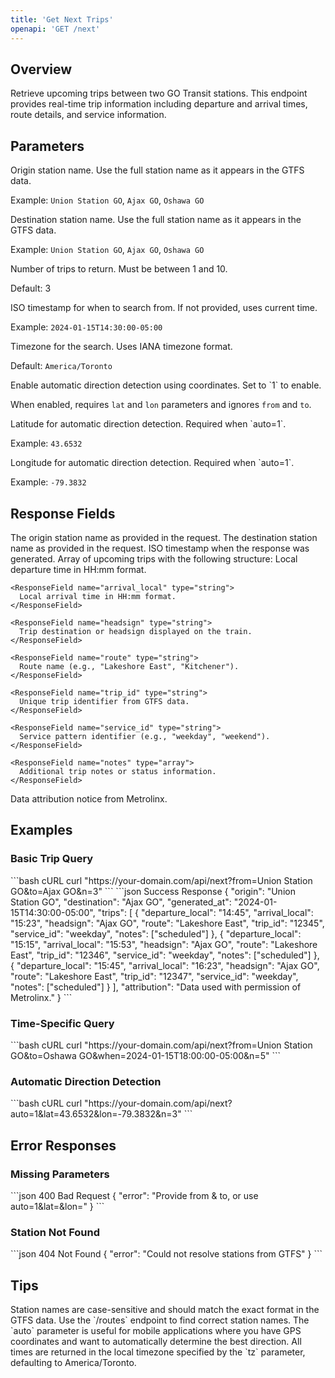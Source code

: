 ```yaml
---
title: 'Get Next Trips'
openapi: 'GET /next'
---
```


## Overview

Retrieve upcoming trips between two GO Transit stations. This endpoint provides real-time trip information including departure and arrival times, route details, and service information.

## Parameters

<ParamField query="from" type="string" required>
  Origin station name. Use the full station name as it appears in the GTFS data.
  
  Example: `Union Station GO`, `Ajax GO`, `Oshawa GO`
</ParamField>

<ParamField query="to" type="string" required>
  Destination station name. Use the full station name as it appears in the GTFS data.
  
  Example: `Union Station GO`, `Ajax GO`, `Oshawa GO`
</ParamField>

<ParamField query="n" type="integer" default="3">
  Number of trips to return. Must be between 1 and 10.
  
  Default: 3
</ParamField>

<ParamField query="when" type="string">
  ISO timestamp for when to search from. If not provided, uses current time.
  
  Example: `2024-01-15T14:30:00-05:00`
</ParamField>

<ParamField query="tz" type="string" default="America/Toronto">
  Timezone for the search. Uses IANA timezone format.
  
  Default: `America/Toronto`
</ParamField>

<ParamField query="auto" type="string">
  Enable automatic direction detection using coordinates. Set to `1` to enable.
  
  When enabled, requires `lat` and `lon` parameters and ignores `from` and `to`.
</ParamField>

<ParamField query="lat" type="number">
  Latitude for automatic direction detection. Required when `auto=1`.
  
  Example: `43.6532`
</ParamField>

<ParamField query="lon" type="number">
  Longitude for automatic direction detection. Required when `auto=1`.
  
  Example: `-79.3832`
</ParamField>

## Response Fields

<ResponseField name="origin" type="string">
  The origin station name as provided in the request.
</ResponseField>

<ResponseField name="destination" type="string">
  The destination station name as provided in the request.
</ResponseField>

<ResponseField name="generated_at" type="string">
  ISO timestamp when the response was generated.
</ResponseField>

<ResponseField name="trips" type="array">
  Array of upcoming trips with the following structure:
  
  <Expandable title="Trip Object">
    <ResponseField name="departure_local" type="string">
      Local departure time in HH:mm format.
    </ResponseField>
    
    <ResponseField name="arrival_local" type="string">
      Local arrival time in HH:mm format.
    </ResponseField>
    
    <ResponseField name="headsign" type="string">
      Trip destination or headsign displayed on the train.
    </ResponseField>
    
    <ResponseField name="route" type="string">
      Route name (e.g., "Lakeshore East", "Kitchener").
    </ResponseField>
    
    <ResponseField name="trip_id" type="string">
      Unique trip identifier from GTFS data.
    </ResponseField>
    
    <ResponseField name="service_id" type="string">
      Service pattern identifier (e.g., "weekday", "weekend").
    </ResponseField>
    
    <ResponseField name="notes" type="array">
      Additional trip notes or status information.
    </ResponseField>
  </Expandable>
</ResponseField>

<ResponseField name="attribution" type="string">
  Data attribution notice from Metrolinx.
</ResponseField>

## Examples

### Basic Trip Query

<RequestExample>
```bash cURL
curl "https://your-domain.com/api/next?from=Union Station GO&to=Ajax GO&n=3"
```
</RequestExample>

<ResponseExample>
```json Success Response
{
  "origin": "Union Station GO",
  "destination": "Ajax GO",
  "generated_at": "2024-01-15T14:30:00-05:00",
  "trips": [
    {
      "departure_local": "14:45",
      "arrival_local": "15:23",
      "headsign": "Ajax GO",
      "route": "Lakeshore East",
      "trip_id": "12345",
      "service_id": "weekday",
      "notes": ["scheduled"]
    },
    {
      "departure_local": "15:15",
      "arrival_local": "15:53",
      "headsign": "Ajax GO",
      "route": "Lakeshore East",
      "trip_id": "12346",
      "service_id": "weekday",
      "notes": ["scheduled"]
    },
    {
      "departure_local": "15:45",
      "arrival_local": "16:23",
      "headsign": "Ajax GO",
      "route": "Lakeshore East",
      "trip_id": "12347",
      "service_id": "weekday",
      "notes": ["scheduled"]
    }
  ],
  "attribution": "Data used with permission of Metrolinx."
}
```
</ResponseExample>

### Time-Specific Query

<RequestExample>
```bash cURL
curl "https://your-domain.com/api/next?from=Union Station GO&to=Oshawa GO&when=2024-01-15T18:00:00-05:00&n=5"
```
</RequestExample>

### Automatic Direction Detection

<RequestExample>
```bash cURL
curl "https://your-domain.com/api/next?auto=1&lat=43.6532&lon=-79.3832&n=3"
```
</RequestExample>

## Error Responses

### Missing Parameters

<ResponseExample>
```json 400 Bad Request
{
  "error": "Provide from & to, or use auto=1&lat=&lon="
}
```
</ResponseExample>

### Station Not Found

<ResponseExample>
```json 404 Not Found
{
  "error": "Could not resolve stations from GTFS"
}
```
</ResponseExample>

## Tips

<Tip>
Station names are case-sensitive and should match the exact format in the GTFS data. Use the `/routes` endpoint to find correct station names.
</Tip>

<Tip>
The `auto` parameter is useful for mobile applications where you have GPS coordinates and want to automatically determine the best direction.
</Tip>

<Tip>
All times are returned in the local timezone specified by the `tz` parameter, defaulting to America/Toronto.
</Tip>
